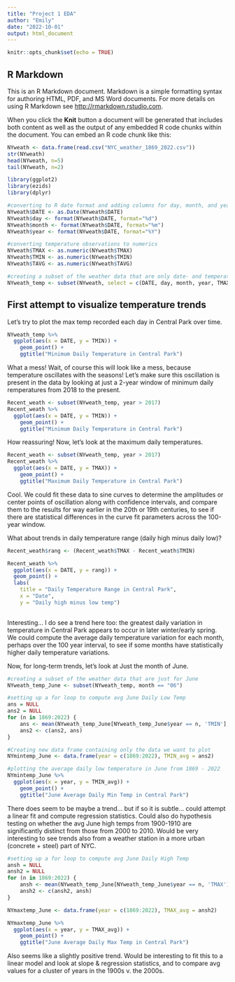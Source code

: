 ---
title: "Project 1 EDA"
author: "Emily"
date: "2022-10-01"
output: html_document
---

```{r setup, include=FALSE}
knitr::opts_chunk$set(echo = TRUE)
```

## R Markdown

This is an R Markdown document. Markdown is a simple formatting syntax for authoring HTML, PDF, and MS Word documents. For more details on using R Markdown see <http://rmarkdown.rstudio.com>.

When you click the **Knit** button a document will be generated that includes both content as well as the output of any embedded R code chunks within the document. You can embed an R code chunk like this:

```{r, results="asis"}
NYweath <- data.frame(read.csv("NYC_weather_1869_2022.csv"))
str(NYweath)                      
head(NYweath, n=5)
tail(NYweath, n=2)

```

```{r, r = "as is"}
library(ggplot2)
library(ezids)
library(dplyr)

#converting to R date format and adding columns for day, month, and year
NYweath$DATE <- as.Date(NYweath$DATE)
NYweath$day <- format(NYweath$DATE, format="%d")
NYweath$month <- format(NYweath$DATE, format="%m")
NYweath$year <- format(NYweath$DATE, format="%Y")

#converting temperature observations to numerics
NYweath$TMAX <- as.numeric(NYweath$TMAX)
NYweath$TMIN <- as.numeric(NYweath$TMIN)
NYweath$TAVG <- as.numeric(NYweath$TAVG)

#creating a subset of the weather data that are only date- and temperature-related
NYweath_temp <- subset(NYweath, select = c(DATE, day, month, year, TMAX, TMIN, TAVG)) 
```

## First attempt to visualize temperature trends
Let's try to plot the max temp recorded each day in Central Park over time.

``` {r}
NYweath_temp %>% 
  ggplot(aes(x = DATE, y = TMIN)) +
    geom_point() +
    ggtitle("Minimum Daily Temperature in Central Park")
```
What a mess! Wait, of course this will look like a mess, because temperature oscillates with the seasons! Let's make sure this oscillation is present in the data by looking at just a 2-year window of minimum daily remperatures from 2018 to the present.

``` {r}
Recent_weath <- subset(NYweath_temp, year > 2017) 
Recent_weath %>% 
  ggplot(aes(x = DATE, y = TMIN)) +
    geom_point() +
    ggtitle("Minimum Daily Temperature in Central Park")
```

How reassuring! Now, let's look at the maximum daily temperatures.


``` {r}
Recent_weath <- subset(NYweath_temp, year > 2017) 
Recent_weath %>% 
  ggplot(aes(x = DATE, y = TMAX)) +
    geom_point() +
    ggtitle("Maximum Daily Temperature in Central Park")
```

Cool. We could fit these data to sine curves to determine the amplitudes or center points of oscillation along with confidence intervals, and compare them to the results for way earlier in the 20th or 19th centuries, to see if there are statistical differences in the curve fit parameters across the 100-year window.

What about trends in daily temperature range (daily high minus daily low)? 

``` {r}
Recent_weath$rang <- (Recent_weath$TMAX - Recent_weath$TMIN)

Recent_weath %>% 
  ggplot(aes(x = DATE, y = rang)) +
  geom_point() + 
  labs(
    title = "Daily Temperature Range in Central Park",
    x = "Date",
    y = "Daily high minus low temp")
    
```

Interesting... I do see a trend here too: the greatest daily variation in temperature in Central Park appears to occur in later winter/early spring. We could compute the average daily temperature variation for each month, perhaps over the 100 year interval, to see if some months have statistically higher daily temperature variations.

Now, for long-term trends, let's look at Just the month of June.


```{r }
#creating a subset of the weather data that are just for June
NYweath_temp_June <- subset(NYweath_temp, month == "06")

#setting up a for loop to compute avg June Daily Low Temp
ans = NULL
ans2 = NULL
for (n in 1869:2022) {
    ans <- mean(NYweath_temp_June[NYweath_temp_June$year == n, 'TMIN'], na.rm=TRUE)
    ans2 <- c(ans2, ans)
}

#Creating new data frame containing only the data we want to plot
NYmintemp_June <- data.frame(year = c(1869:2022), TMIN_avg = ans2)

#plotting the average daily low temperature in June from 1869 - 2022
NYmintemp_June %>% 
  ggplot(aes(x = year, y = TMIN_avg)) +
    geom_point() +
    ggtitle("June Average Daily Min Temp in Central Park")

```
There does seem to be maybe a trend... but if so it is subtle... could attempt a linear fit and compute regression statistics. Could also do hypothesis testing on whether the avg June high temps from 1900-1910 are significantly distinct from those from 2000 to 2010. Would be very interesting to see trends also from a weather station in a more urban (concrete + steel) part of NYC.


```{r}
#setting up a for loop to compute avg June Daily High Temp
ansh = NULL
ansh2 = NULL
for (n in 1869:2022) {
    ansh <- mean(NYweath_temp_June[NYweath_temp_June$year == n, 'TMAX'], na.rm=TRUE)
    ansh2 <- c(ansh2, ansh)
}

NYmaxtemp_June <- data.frame(year = c(1869:2022), TMAX_avg = ansh2)

NYmaxtemp_June %>% 
  ggplot(aes(x = year, y = TMAX_avg)) +
    geom_point() +
    ggtitle("June Average Daily Max Temp in Central Park")

```

Also seems like a slightly positive trend. Would be interesting to fit this to a linear model and look at slope & regression statistics, and to compare avg values for a cluster of years in the 1900s v. the 2000s.